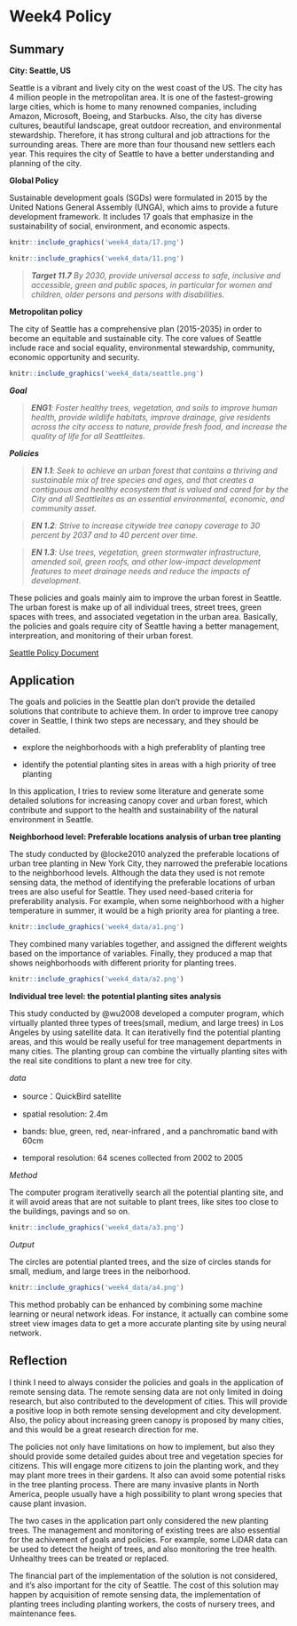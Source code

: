 # Week4 Policy

## Summary

**City: Seattle, US**

Seattle is a vibrant and lively city on the west coast of the US. The city has 4 million people in the metropolitan area. It is one of the fastest-growing large cities, which is home to many renowned companies, including Amazon, Microsoft, Boeing, and Starbucks. Also, the city has diverse cultures, beautiful landscape, great outdoor recreation, and environmental stewardship. Therefore, it has strong cultural and job attractions for the surrounding areas. There are more than four thousand new settlers each year. This requires the city of Seattle to have a better understanding and planning of the city. 

**Global Policy**

Sustainable development goals (SGDs) were formulated in 2015 by the United Nations General Assembly (UNGA), which aims to provide a future development framework. It includes 17 goals that emphasize in the sustainability of social, environment, and economic aspects.

```r
knitr::include_graphics('week4_data/17.png') 
```

```r
knitr::include_graphics('week4_data/11.png') 
```

> ***Target 11.7*** *By 2030, provide universal access to safe, inclusive and accessible, green and public spaces, in particular for women and children, older persons and persons with disabilities.*

**Metropolitan policy**

The city of Seattle has a comprehensive plan (2015-2035) in order to become an equitable and sustainable city. The core values of Seattle include race and social equality, environmental stewardship, community, economic opportunity and security.

```r
knitr::include_graphics('week4_data/seattle.png') 
```

***Goal***

> ***ENG1**: Foster healthy trees, vegetation, and soils to improve human health, provide wildlife habitats, improve drainage, give residents across the city access to nature, provide fresh food, and increase the quality of life for all Seattleites.*

***Policies***

> ***EN 1.1**: Seek to achieve an urban forest that contains a thriving and sustainable mix of tree species and ages, and that creates a contiguous and healthy ecosystem that is valued and cared for by the City and all Seattleites as an essential environmental, economic, and community asset.*

> ***EN 1.2**: Strive to increase citywide tree canopy coverage to 30 percent by 2037 and to 40 percent over time.*

> ***EN 1.3**: Use trees, vegetation, green stormwater infrastructure, amended soil, green roofs, and other low-impact development features to meet drainage needs and reduce the impacts of development.* 

These policies and goals mainly aim to improve the urban forest in Seattle. The urban forest is make up of all individual trees, street trees, green spaces with trees, and associated vegetation in the urban area. Basically, the policies and goals require city of Seattle having a better management, interpreation, and monitoring of their urban forest.

[Seattle Policy Document](https://www.seattle.gov/Documents/Departments/OPCD/OngoingInitiatives/SeattlesComprehensivePlan/CouncilAdopted2020.pdf)

## Application

The goals and policies in the Seattle plan don't provide the detailed solutions that contribute to achieve them. In order to improve tree canopy cover in Seattle, I think two steps are necessary, and they should be detailed.

-   explore the neighborhoods with a high preferablity of planting tree

-   identify the potential planting sites in areas with a high priority of tree planting

In this application, I tries to review some literature and generate some detailed solutions for increasing canopy cover and urban forest, which contribute and support to the health and sustainability of the natural environment in Seattle.

**Neighborhood level: Preferable locations analysis of urban tree planting**

The study conducted by @locke2010 analyzed the preferable locations of urban tree planting in New York City, they narrowed the preferable locations to the neighborhood levels. Although the data they used is not remote sensing data, the method of identifying the preferable locations of urban trees are also useful for Seattle. They used need-based criteria for preferability analysis. For example, when some neighborhood with a higher temperature in summer, it would be a high priority area for planting a tree.

```r
knitr::include_graphics('week4_data/a1.png') 
```

They combined many variables together, and assigned the different weights based on the importance of variables. Finally, they produced a map that shows neighborhoods with different priority for planting trees.

```r
knitr::include_graphics('week4_data/a2.png') 
```

**Individual tree level: the potential planting sites analysis**

This study conducted by @wu2008 developed a computer program, which virtually planted three types of trees(small, medium, and large trees) in Los Angeles by using satellite data. It can iterativelly find the potential planting areas, and this would be really useful for tree management departments in many cities. The planting group can combine the virtually planting sites with the real site conditions to plant a new tree for city.

*data*

-   source：QuickBird satellite

-   spatial resolution: 2.4m

-   bands: blue, green, red, near-infrared , and a panchromatic band with 60cm

-   temporal resolution: 64 scenes collected from 2002 to 2005

*Method*

The computer program iterativelly search all the potential planting site, and it will avoid areas that are not suitable to plant trees, like sites too close to the buildings, pavings and so on.

```r
knitr::include_graphics('week4_data/a3.png') 
```

*Output*

The circles are potential planted trees, and the size of circles stands for small, medium, and large trees in the neiborhood.

```r
knitr::include_graphics('week4_data/a4.png') 
```

This method probably can be enhanced by combining some machine learning or neural network ideas. For instance, it actually can combine some street view images data to get a more accurate planting site by using neural network.

## Reflection

I think I need to always consider the policies and goals in the application of remote sensing data. The remote sensing data are not only limited in doing research, but also contributed to the development of cities. This will provide a positive loop in both remote sensing development and city development. Also, the policy about increasing green canopy is proposed by many cities, and this would be a great research direction for me. 

The policies not only have limitations on how to implement, but also they should provide some detailed guides about tree and vegetation species for citizens. This will engage more citizens to join the planting work, and they may plant more trees in their gardens. It also can avoid some potential risks in the tree planting process. There are many invasive plants in North America, people usually have a high possibility to plant wrong species that cause plant invasion.

The two cases in the application part only considered the new planting trees. The management and monitoring of existing trees are also essential for the achivement of goals and policies. For example, some LiDAR data can be used to detect the height of trees, and also monitoring the tree health. Unhealthy trees can be treated or replaced.

The financial part of the implementation of the solution is not considered, and it's also important for the city of Seattle. The cost of this solution may happen by acquisition of remote sensing data, the implementation of planting trees including planting workers, the costs of nursery trees, and maintenance fees.

\

